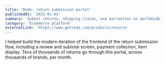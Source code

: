 ```yaml
---
title: 'Redo: return submission portal'
publishedAt: '2025-01-01'
summary: 'Submit returns, shipping claims, and warranties on worldwide brands like &collar, pillowcube, and Cozy Earth'
category: 'Ecommerce platform'
externalLink: 'https://www.getredo.com/products/returns'
---
```


I helped build the modern iteration of the frontend of the return submission flow, including a review and subtotal screen, payment collection, item display. Tens of thousands of returns go through this portal, across thousands of brands, per month.
